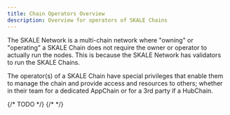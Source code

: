 ```yaml
---
title: Chain Operators Overview
description: Overview for operators of SKALE Chains 
---
```



The SKALE Network is a multi-chain network where "owning" or "operating" a SKALE Chain
does not require the owner or operator to actually run the nodes. This is because the SKALE Network
has validators to run the SKALE Chains.

The operator(s) of a SKALE Chain have special privileges that enable them to manage the chain and provide
access and resources to others; whether in their team for a dedicated AppChain or for a 3rd party if a HubChain.

<CardGrid>
	<LinkCard
		title="Architecture"
		href="/builders/chain-operators/architecture"
	/>
    <LinkCard
		title="Access Control"
		href="/builders/chain-operators/access-control"
	/>
	<LinkCard
		title="Administrative Contracts"
		href="/builders/chain-operators/administrative-contracts"
	/>
	{/* TODO */}
	{/* <LinkCard
		title="Best Practices"
		href="/builders/chain-operators/best-practices"
	/>
	<LinkCard
		title="Multisig Management"
		href="/builders/chain-operators/multisig"
	/> */}
    <LinkCard
		title="SKALE Chain Wallet"
		href="/builders/chain-operators/skale-chain-wallet"
	/>
    <LinkCard
		title="Submit Chain Metadata"
		href="/builders/chain-operators/submit-metadata"
	/>
</CardGrid>